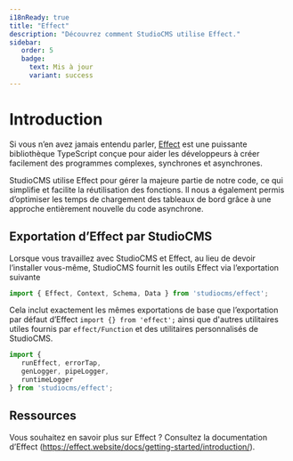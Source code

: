 ```yaml
---
i18nReady: true
title: "Effect"
description: "Découvrez comment StudioCMS utilise Effect."
sidebar:
   order: 5
   badge:
     text: Mis à jour
     variant: success
---
```



# Introduction

Si vous n’en avez jamais entendu parler, [Effect](https://effect.website) est une puissante bibliothèque TypeScript conçue pour aider les développeurs à créer facilement des programmes complexes, synchrones et asynchrones.

StudioCMS utilise Effect pour gérer la majeure partie de notre code, ce qui simplifie et facilite la réutilisation des fonctions. Il nous a également permis d’optimiser les temps de chargement des tableaux de bord grâce à une approche entièrement nouvelle du code asynchrone.

## Exportation d’Effect par StudioCMS

Lorsque vous travaillez avec StudioCMS et Effect, au lieu de devoir l’installer vous-même, StudioCMS fournit les outils Effect via l’exportation suivante

```ts twoslash title="example.ts"
import { Effect, Context, Schema, Data } from 'studiocms/effect';
```

Cela inclut exactement les mêmes exportations de base que l’exportation par défaut d’Effect `import {} from 'effect';` ainsi que d'autres utilitaires utiles fournis par `effect/Function` et des utilitaires personnalisés de StudioCMS.

```ts twoslash title="custom-utils.ts"
import { 
   runEffect, errorTap, 
   genLogger, pipeLogger, 
   runtimeLogger 
} from 'studiocms/effect';
```

## Ressources

<ReadMore>Vous souhaitez en savoir plus sur Effect ? Consultez la documentation d’Effect (https://effect.website/docs/getting-started/introduction/).</ReadMore>
